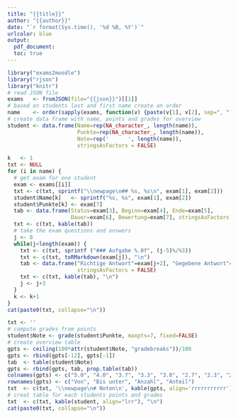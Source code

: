 ```yaml
---
title: "{{title}}"
author: "{{author}}"
date: "`r format(Sys.time(), '%d %B, %Y')`"
urlcolor: blue
output: 
  pdf_document:
  toc: true
---
```


```r
library("exams2moodle")
library("rjson")
library("knitr")
# read JSON file
exams   <- fromJSON(file="{{json}}")[[1]]
# based on students last and first name create an order
name    <- order(sapply(exams, function(v) {paste(v[1], v[2], sep=", ")}))
# create data frame with name, points and grades for overview
student <- data.frame(Name=rep(NA_character_, length(name)), 
                      Punkte=rep(NA_character_, length(name)), 
                      Note=rep('      ', length(name)),
                      stringsAsFactors = FALSE)
```

```r
k   <- 1
txt <- NULL
for (i in name) {
  # get exam for one student
  exam <- exams[[i]]
  txt <- c(txt, sprintf("\\newpage\n## %s, %s\n", exam[1], exam[2]))
  student$Name[k]   <- sprintf("%s, %s", exam[1], exam[2])  
  student$Punkte[k] <- exam[7]
  tab <- data.frame(Status=exam[3], Beginn=exam[4], Ende=exam[5],
                    Dauer=exam[6], Bewertung=exam[7], stringsAsFactors = FALSE)
  txt <- c(txt, kable(tab))
  # take the exam questions and answers
  j <- 8
  while(j<length(exam)) {
    txt <- c(txt, sprintf ("### Aufgabe %.0f", (j-5)%/%3))
    txt <- c(txt, toRMarkdown(exam[j]), "\n")
    tab <- data.frame("Richtige Antwort"=exam[j+2], "Gegebene Antwort"=exam[j+1], 
                      stringsAsFactors = FALSE)
    txt <- c(txt, kable(tab), "\n")
    j <- j+3
  }    
  k <- k+1
}
cat(paste0(txt, collapse="\n"))
```

```r
txt <- ''
# compute grades from points
student$Note <- grade(student$Punkte, maxpts=7, fixed=FALSE)
# create overview table
gpts <- ceiling(100*attr(student$Note, "gradebreaks"))/100
gpts <- rbind(gpts[-12], gpts[-1])
tab  <- table(student$Note)
gpts <- rbind(gpts, tab, prop.table(tab)) 
colnames(gpts) <- c("5.0", "4.0", "3.7", "3.3", "3.0", "2.7", "2.3", "2.0", "1.7", "1.3", "1.0")
rownames(gpts) <- c("Von", "Bis unter", "Anzahl", "Anteil")
txt  <- c(txt, '\\newpage\n# Noten\n', kable(gpts, align='rrrrrrrrrrr'), "\n\n")
# creat table for each students points and grades
txt  <- c(txt, kable(student, align="lrr"), "\n")
cat(paste0(txt, collapse="\n"))
```

